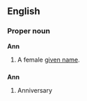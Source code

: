 ==English==

===Proper noun===
'''Ann'''
# A female [[given name]].


==={{abbreviation}}===
'''Ann'''

#Anniversary